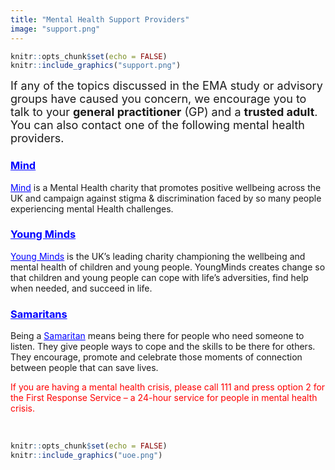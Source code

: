 ```yaml
---
title: "Mental Health Support Providers"
image: "support.png" 
---
```

```r
knitr::opts_chunk$set(echo = FALSE)
knitr::include_graphics("support.png")
```

<font size="4">If any of the topics discussed in the EMA study or advisory groups have caused you concern, we encourage you to talk to your **general practitioner** (GP) and a **trusted adult**. You can also contact one of the following mental health providers.</font>

### <a href="https://www.mind.org.uk" style="color: blue;">Mind</a> 

<a href="https://www.mind.org.uk" style="color: blue;">Mind</a> is a Mental Health charity that promotes positive wellbeing across the UK and campaign against stigma & discrimination faced by so many people experiencing mental Health challenges.

### <a href="https://www.youngminds.org.uk" style="color: blue;">Young Minds</a> 

<a href="https://www.youngminds.org.uk" style="color: blue;">Young Minds</a> is the UK's leading charity championing the wellbeing and mental health of children and young people. YoungMinds creates change so that children and young people can cope with life's adversities, find help when needed, and succeed in life.

### <a href="https://www.samaritans.org/?currency=EUR" style="color: blue;">Samaritans</a> 

Being a <a href="https://www.samaritans.org/?currency=EUR" style="color: blue;">Samaritan</a>  means being there for people who need someone to listen. They give people ways to cope and the skills to be there for others. They encourage, promote and celebrate those moments of connection between people that can save lives.

<span style="color:red">If you are having a mental health crisis, please call 111 and press option 2 for the First Response Service – a 24-hour service for people in mental health crisis.</span>

&nbsp;<br>

```r
knitr::opts_chunk$set(echo = FALSE)
knitr::include_graphics("uoe.png")
``` 
